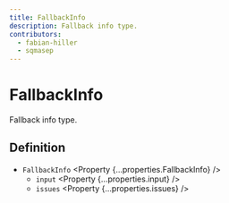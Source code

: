```yaml
---
title: FallbackInfo
description: Fallback info type.
contributors:
  - fabian-hiller
  - sqmasep
---
```



# FallbackInfo

Fallback info type.

## Definition

- `FallbackInfo` <Property {...properties.FallbackInfo} />
  - `input` <Property {...properties.input} />
  - `issues` <Property {...properties.issues} />
